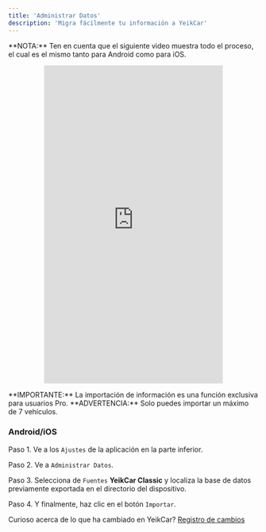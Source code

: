```yaml
---
title: 'Administrar Datos'
description: 'Migra fácilmente tu información a YeikCar'
---
```


<Tip>
  **NOTA:** Ten en cuenta que el siguiente video muestra todo el proceso, el cual es el mismo tanto para Android como para iOS.
</Tip>


<p align="center"><iframe
  width="360"
  height="640"
  src="https://www.youtube.com/embed/LOe_RBqEaMQ"
  title="YouTube video player"
  frameborder="0"
  allow="accelerometer; autoplay; clipboard-write; encrypted-media; gyroscope; picture-in-picture"
  allowfullscreen
></iframe></p>

<Note>
  **IMPORTANTE:** La importación de información es una función exclusiva para usuarios Pro.
</Note>

<Warning>
  **ADVERTENCIA:** Solo puedes importar un máximo de 7 vehículos.
</Warning>




### Android/iOS


Paso 1. Ve a los `Ajustes` de la aplicación en la parte inferior.

Paso 2. Ve a `Administrar Datos`.

Paso 3. Selecciona de `Fuentes` **YeikCar Classic** y localiza la base de datos previamente exportada en el directorio del dispositivo.

Paso 4. Y finalmente, haz clic en el botón `Importar`.


Curioso acerca de lo que ha cambiado en YeikCar? [Registro de cambios](https://yeikcar.featurebase.app/changelog)